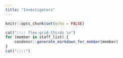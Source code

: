 ```yaml
---
title: "Investigators"
---
```


<style>
.flex-grid-thirds {
    display: flex;
    flex-flow: row wrap;
    align-content: center;
}

.flex-grid-thirds .col {
    width: 33%;
    margin-top: 0px;
    margin-bottom: 0px;
}

@media (max-width: 400px) {
    .flex-grid-thirds {
        display: block;
        .col {
            width: 100%;
            margin = 0 0 10px 0;
        }
    }
}

* {
    box-sizing: border-box;
}
.col {
    padding: 10px;
    border-style: solid;
    border-spacing: 20px;
    border-color: #cbd1cc;
    border-width: thin;
    transition: background-color: .5s;
}

.col:hover {
    background-color: #dcdcdc;
}
.more--button {
    color: #3a3a3a;
    border-color: #3a3a3a;
    border-style: solid;
    background-color: transparent;
    border-width: 1px;
    padding: 5px 5px 5px 5px;
    display: flex;
    justify-content: center;
}
</style>

```r
knitr::opts_chunk$set(echo = FALSE)
```

```r
cat(":::: flex-grid-thirds \n")
for (member in staff_list) {
    condensr::generate_markdown_for_member(member)
}
cat("::::")
```
